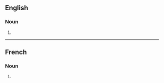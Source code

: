 ==English==

===Noun===
{{head|en|noun form}}

# {{plural of|en|stimulant}}

----

==French==

===Noun===
{{head|fr|noun form|g=m}}

# {{plural of|fr|stimulant}}